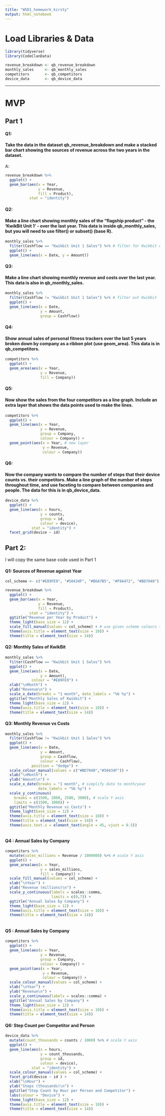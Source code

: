 ```yaml
---
title: "W5D1_homework_kirsty"
output: html_notebook
---
```


# Load Libraries & Data

```r
library(tidyverse)
library(CodeClanData)
```

```r
revenue_breakdown <- qb_revenue_breakdown
monthly_sales     <- qb_monthly_sales
competitors       <- qb_competitors
device_data       <- qb_device_data
```

------------------------------------------------------------------------

# MVP

## Part 1

#### Q1:

#### Take the data in the dataset qb_revenue_breakdown and make a stacked bar chart showing the sources of revenue across the two years in the dataset.

A:

```r
revenue_breakdown %>% 
  ggplot() +
  geom_bar(aes(x = Year, 
               y = Revenue, 
               fill = Product), 
           stat = "identity")
```

#### Q2:

#### Make a line chart showing monthly sales of the "flagship product" - the 'KwikBit Unit 1' - over the last year. This data is inside qb_monthly_sales, but you will need to use filter() or subset() (base R).

```r
monthly_sales %>% 
  filter(Cashflow == "Kwikbit Unit 1 Sales") %>% # filter for Kwikbit only
  ggplot() +
  geom_line(aes(x = Date, y = Amount))
```

#### Q3:

#### Make a line chart showing monthly revenue and costs over the last year. This data is also in qb_monthly_sales.

```r
monthly_sales %>% 
  filter(Cashflow != "Kwikbit Unit 1 Sales") %>% # filter out Kwikbit
  ggplot() +
  geom_line(aes(x = Date,
                y = Amount, 
                group = Cashflow))
```

#### Q4:

#### Show annual sales of personal fitness trackers over the last 5 years broken down by company as a ribbon plot (use geom_area). This data is in qb_competitors.

```r
competitors %>% 
  ggplot() +
  geom_area(aes(x = Year, 
                y = Revenue, 
                fill = Company))
```

#### Q5:

#### Now show the sales from the four competitors as a line graph. Include an extra layer that shows the data points used to make the lines.

```r
competitors %>% 
  ggplot() +
  geom_line(aes(x = Year, 
                y = Revenue, 
                group = Company, 
                colour = Company)) +
  geom_point(aes(x = Year, # new layer
                 y = Revenue, 
                 colour = Company)) 

```

#### Q6:

#### Now the company wants to compare the number of steps that their device counts vs. their competitors. Make a line graph of the number of steps throughout time, and use faceting to compare between companies and people. The data for this is in qb_device_data.

```r
device_data %>% 
  ggplot() +
  geom_line(aes(x = hours, 
                y = counts, 
                group = id, 
                colour = device), 
            stat = "identity") +
  facet_grid(device ~ id)


```

## Part 2:

I will copy the same base code used in Part 1

#### Q1: Sources of Revenue against Year

```r
col_scheme <- c("#E89FE9", "#50434F", "#B6A7B5", "#F9A472", "#BD7040")

revenue_breakdown %>% 
  ggplot() +
  geom_bar(aes(x = Year, 
               y = Revenue, 
               fill = Product), 
           stat = "identity") +
  ggtitle("Revenue per Year by Product") +
  theme_light(base_size = 12) +
  scale_fill_manual(values = col_scheme) + # use given scheme colours to fill
  theme(axis.title = element_text(size = 10)) +
  theme(title = element_text(size = 14))
```

#### Q2: Monthly Sales of KwikBit

```r

monthly_sales %>% 
  filter(Cashflow == "Kwikbit Unit 1 Sales") %>% 
  ggplot() +
  geom_line(aes(x = Date, 
                y = Amount), 
            colour = "#E89FE9") +
  xlab("\nMonth") +
  ylab("Revenue\n") +
  scale_x_date(breaks = "1 month", date_labels = "%b %y") +
  ggtitle("Monthly Sales of Kwikbit") +
  theme_light(base_size = 12) +
  theme(axis.title = element_text(size = 10)) +
  theme(title = element_text(size = 14))
```

#### Q3: Monthly Revenue vs Costs

```r
monthly_sales %>% 
  filter(Cashflow != "Kwikbit Unit 1 Sales") %>% 
  ggplot() +
  geom_line(aes(x = Date, 
                y = Amount, 
                group = Cashflow, 
                colour = Cashflow), 
            position = "dodge") +
  scale_colour_manual(values = c("#BD7040","#50434F")) +
  xlab("\nMonth") +
  ylab("Amount\n") +
  scale_x_date(breaks = "1 month", # simplify date to month/year
               date_labels = "%b %y") +
  scale_y_continuous(
    breaks = c(1500, 2000, 2500, 3000), # scale Y axis
    limits = c(1500, 3000)) +
  ggtitle("Monthly Revenue vs Costs") +
  theme_light(base_size = 12) +
  theme(axis.title = element_text(size = 10)) +
  theme(title = element_text(size = 14)) +
  theme(axis.text.x = element_text(angle = 45, vjust = 0.5))



```

#### Q4 : Annual Sales by Company

```r
competitors %>% 
  mutate(sales_millions = Revenue / 1000000) %>% # scale Y axis
  ggplot() +
  geom_area(aes(x = Year, 
                y = sales_millions, 
                fill = Company)) +
  scale_fill_manual(values = col_scheme) +
  xlab("\nYear") +
  ylab("Revenue (millions)\n") +
  scale_y_continuous(labels = scales::comma, 
                     limits = c(0,7)) +
  ggtitle("Annual Sales by Company") +
  theme_light(base_size = 12) +
  theme(axis.title = element_text(size = 10)) +
  theme(title = element_text(size = 14)) 
 
```

#### Q5 : Annual Sales by Company

```r
competitors %>% 
  ggplot() +
  geom_line(aes(x = Year, 
                y = Revenue, 
                group = Company, 
                colour = Company)) +
  geom_point(aes(x = Year, 
                 y = Revenue, 
                 colour = Company)) +
  scale_colour_manual(values = col_scheme) +
  xlab("\nYear") +
  ylab("Revenue\n") +
  scale_y_continuous(labels = scales::comma) +
  ggtitle("Annual Sales by Company") +
  theme_light(base_size = 12) +
  theme(axis.title = element_text(size = 10)) +
  theme(title = element_text(size = 14)) 
```

#### Q6: Step Count per Competitor and Person

```r
device_data %>% 
  mutate(count_thousands = counts / 1000) %>% # scale Y axis
  ggplot() +
  geom_line(aes(x = hours, 
                y = count_thousands, 
                group = id, 
                colour = device), 
            stat = "identity") +
  scale_colour_manual(values = col_scheme) +
  facet_grid(device ~ id ) +
  xlab("\nHour") +
  ylab("Steps (thousands)\n") +
  ggtitle("Step Count by Hour per Person and Competitor") +
  labs(colour = "Device") +
  theme_light(base_size = 12) +
  theme(axis.title = element_text(size = 10)) +
  theme(title = element_text(size = 14)) 
  
```
